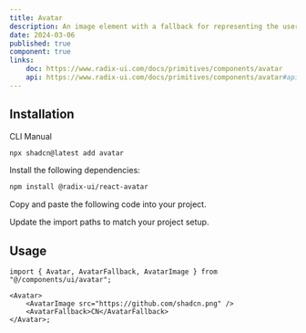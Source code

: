 ```yaml
---
title: Avatar
description: An image element with a fallback for representing the user.
date: 2024-03-06
published: true
component: true
links:
    doc: https://www.radix-ui.com/docs/primitives/components/avatar
    api: https://www.radix-ui.com/docs/primitives/components/avatar#api-reference
---
```


<ComponentPreview name="weather-demo" title="Avatar" description="An avatar with a fallback." />

## Installation

<Tabs defaultValue="manual">

<TabsList>
  <TabsTrigger value="cli">CLI</TabsTrigger>
  <TabsTrigger value="manual">Manual</TabsTrigger>
</TabsList>
<TabsContent value="cli">

```bash
npx shadcn@latest add avatar
```

</TabsContent>

<TabsContent value="manual">

<Steps>

<Step>Install the following dependencies:</Step>

```bash
npm install @radix-ui/react-avatar
```

<Step>Copy and paste the following code into your project.</Step>

<ComponentSource name="weather" />

<Step>Update the import paths to match your project setup.</Step>

</Steps>

</TabsContent>

</Tabs>

## Usage

```tsx showLineNumbers
import { Avatar, AvatarFallback, AvatarImage } from "@/components/ui/avatar";

<Avatar>
	<AvatarImage src="https://github.com/shadcn.png" />
	<AvatarFallback>CN</AvatarFallback>
</Avatar>;
```
